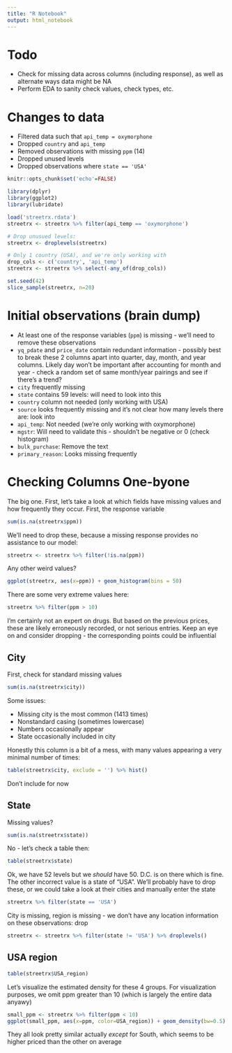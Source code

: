 ```yaml
---
title: "R Notebook"
output: html_notebook
---
```


# Todo

- Check for missing data across columns (including response), as well as alternate ways data might be NA
- Perform EDA to sanity check values, check types, etc.

# Changes to data

- Filtered data such that `api_temp = oxymorphone`
- Dropped `country` and `api_temp`
- Removed observations with missing `ppm` (14)
- Dropped unused levels
- Dropped observations where `state == 'USA'`

```r
knitr::opts_chunk$set('echo'=FALSE)

library(dplyr)
library(ggplot2)
library(lubridate)

load('streetrx.rdata')
streetrx <- streetrx %>% filter(api_temp == 'oxymorphone')

# Drop unusued levels:
streetrx <- droplevels(streetrx)

# Only 1 country (USA), and we're only working with 
drop_cols <- c('country', 'api_temp')
streetrx <- streetrx %>% select(-any_of(drop_cols))
```

```r
set.seed(42)
slice_sample(streetrx, n=20)
```

# Initial observations (brain dump)

- At least one of the response variables (`ppm`) is missing - we'll need to remove these observations
- `yq_pdate` and `price_date` contain redundant information - possibly best to break these 2 columns apart into quarter, day, month, and year columns. Likely day won't be important after accounting for month and year - check a random set of same month/year pairings and see if there's a trend?
- `city` frequently missing
- `state` contains 59 levels: will need to look into this
- `country` column not needed (only working with USA)
- `source` looks frequently missing and it's not clear how many levels there are: look into
- `api_temp`: Not needed (we're only working with oxymorphone)
- `mgstr`: Will need to validate this - shouldn't be negative or 0 (check histogram)
- `bulk_purchase`: Remove the text
- `primary_reason`: Looks missing frequently

# Checking Columns One-byone

The big one. First, let's take a look at which fields have missing values and how frequently they occur. First, the response variable

```r
sum(is.na(streetrx$ppm))
```

We'll need to drop these, because a missing response provides no assistance to our model:

```r
streetrx <- streetrx %>% filter(!is.na(ppm))
```

Any other weird values?

```r
ggplot(streetrx, aes(x=ppm)) + geom_histogram(bins = 50)
```

There are some very extreme values here:

```r
streetrx %>% filter(ppm > 10)
```

I'm certainly not an expert on drugs. But based on the previous prices, these are likely erroneously recorded, or not serious entries. Keep an eye on and consider dropping - the corresponding points could be influential

## City

First, check for standard missing values

```r
sum(is.na(streetrx$city))
```

Some issues:

- Missing city is the most common (1413 times)
- Nonstandard casing (sometimes lowercase)
- Numbers occasionally appear
- State occasionally included in city

Honestly this column is a bit of a mess, with many values appearing a very minimal number of times:

```r
table(streetrx$city, exclude = '') %>% hist()
```

Don't include for now

## State

Missing values?

```r
sum(is.na(streetrx$state))
```

No - let's check a table then:

```r
table(streetrx$state)
```

Ok, we have 52 levels but we *should* have 50. D.C. is on there which is fine. The other incorrect value is a state of "USA". We'll probably have to drop these, or we could take a look at their cities and manually enter the state

```r
streetrx %>% filter(state == 'USA')
```

City is missing, region is missing - we don't have any location information on these observations: drop

```r
streetrx <- streetrx %>% filter(state != 'USA') %>% droplevels()
```

## USA region

```r
table(streetrx$USA_region)
```

Let's visualize the estimated density for these 4 groups. For visualization purposes, we omit ppm greater than 10 (which is largely the entire data anyawy)

```r
small_ppm <- streetrx %>% filter(ppm < 10)
ggplot(small_ppm, aes(x=ppm, color=USA_region)) + geom_density(bw=0.5)
```

They all look pretty similar actually *except* for South, which seems to be higher priced than the other on average